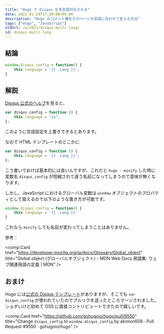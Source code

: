 ```yaml
---
title: "Hugo で Disqus を多言語対応させる"
date: 2022-01-24T17:20:00+09:00
description: "Hugo のコメント欄をそのページの言語に合わせて変える方法"
tags: ["Hugo", "JavaScript"]
oldUrl: /p/2022/disqus-multi-lang/
id: disqus-multi-lang
---
```


## 結論

```javascript
window.disqus_config = function() {
	this.language = '{{ .Lang }}';
}
```

## 解説

[Disqus 公式のヘルプ](https://help.disqus.com/en/articles/1717203-multi-lingual-websites)を見ると、

```javascript
var disqus_config = function () {
	this.language = "ja";
};
```

このように言語設定を上書きできるとあります。

なので HTML テンプレートのどこかに

```javascript
var disqus_config = function () {
	this.language = '{{ .Lang }}';
};
```

こう書いておけば基本的には良いんですが、これだと `hugo --minify` した時に変数名 `disqus_config` が短縮されて違う名前になってしまうので意味が無くなります。

しかし、JavaScript におけるグローバル変数は `window` オブジェクトのプロパティとして扱えるので以下のような書き方が可能です。

```javascript
window.disqus_config = function() {
	this.language = '{{ .Lang }}'
}
```

これなら `minify` しても名前が変わってしまうことはありません。

参考：

<comp.Card href="https://developer.mozilla.org/ja/docs/Glossary/Global_object" title="Global object (グローバルオブジェクト) - MDN Web Docs 用語集: ウェブ関連用語の定義 | MDN" />

## おまけ

Hugo には[公式の Disqus テンプレート](https://github.com/gohugoio/hugo/blob/master/tpl/tplimpl/embedded/templates/disqus.html)がありますが、そこでも `var disqus_config` が使われていたのでプルリクを送ったところマージされました。
ショボいけど初めて OSS に直接コントリビュートできたので嬉しいです。

<comp.Card href="https://github.com/gohugoio/hugo/pull/9550" title="Change `disqus_config` to `window.disqus_config` by akimon658 · Pull Request #9550 · gohugoio/hugo" />
